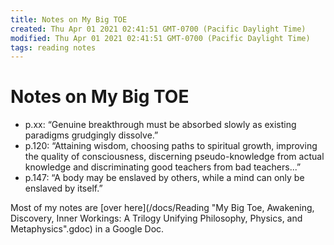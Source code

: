 ```yaml
---
title: Notes on My Big TOE
created: Thu Apr 01 2021 02:41:51 GMT-0700 (Pacific Daylight Time)
modified: Thu Apr 01 2021 02:41:51 GMT-0700 (Pacific Daylight Time)
tags: reading notes
---
```


# Notes on My Big TOE

- p.xx: “Genuine breakthrough must be absorbed slowly as existing paradigms grudgingly dissolve.”
- p.120: “Attaining wisdom, choosing paths to spiritual growth, improving the quality of consciousness, discerning pseudo-knowledge from actual knowledge and discriminating good teachers from bad teachers...”
- p.147: “A body may be enslaved by others, while a mind can only be enslaved by itself.”

Most of my notes are [over here](/docs/Reading "My Big Toe, Awakening, Discovery, Inner Workings: A Trilogy Unifying Philosophy, Physics, and Metaphysics".gdoc) in a Google Doc.

